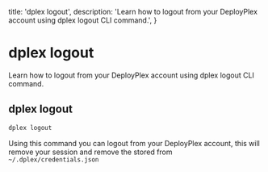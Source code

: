   title: 'dplex logout',
  description:
    'Learn how to logout from your DeployPlex account using dplex logout CLI command.',
}


# dplex logout
Learn how to logout from your DeployPlex account using dplex logout CLI command.

## dplex logout
```bash
dplex logout
```
Using this command you can logout from your DeployPlex account, this will remove your session and remove the stored from
`~/.dplex/credentials.json`
